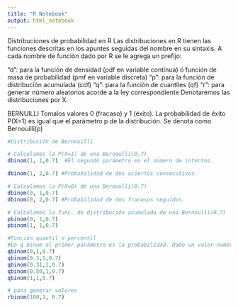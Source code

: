 ```yaml
---
title: "R Notebook"
output: html_notebook
---
```


Distribuciones de probabilidad en R
Las distribuciones en R tienen las funciones descritas en los apuntes seguidas del nombre en su sintaxis. A cada nombre de función dado por R se le agrega un prefijo:

“d”: para la función de densidad (pdf en variable contínua) ó función de masa de probabilidad (pmf en variable discreta)
“p”: para la función de distribución acumulada (cdf)
“q”: para la función de cuantiles (qf)
“r”: para generar número aleatorios acorde a la ley correspondiente
Denotaremos las distribuciones por X.


BERNUILLI
Tomalos valores 0 (fracaso) y 1 (éxito). La probabilidad de éxito P(X=1) es igual que el parámetro p de la distribución.
Se denota como Bernouilli(p)

```r
#Distribución de Bernouilli

# Calculamos la P(X=1) de una Bernoulli(0.7)
dbinom(1, 1,0.7)  #El segundo parámetro es el número de intentos.

dbinom(1, 2,0.7) #Probabilidad de dos aciertos consecutivos.
```

```r
# Calculamos la P(X=0) de una Bernoulli(0.7)
dbinom(0, 1,0.7)
dbinom(0, 2,0.7) #Probabilidad de dos fracasos seguidos. 
```

```r
# Calculamos la func. de distribución acumulada de una Bernoulli(0.7)
pbinom(0, 1,0.7)
pbinom(1, 1,0.7)
```

```r
#Función quantil o percentil
#En q binom el primer parámetro es la probabilidad. Dado un valor numérico, indica qué porcentaje de valores deja por debajo en el ordenamiento probabilístico que genera la distribución. Es la función inversa de la cdf (Probabilidad Acumulada).
qbinom(0,1,0.7)
qbinom(0.3,1,0.7)
qbinom(0.31,1,0.7)
qbinom(0.50,1,0.7)
qbinom(1,1,0.7)
```

```r
# para generar valores
rbinom(100,1, 0.7)
```



